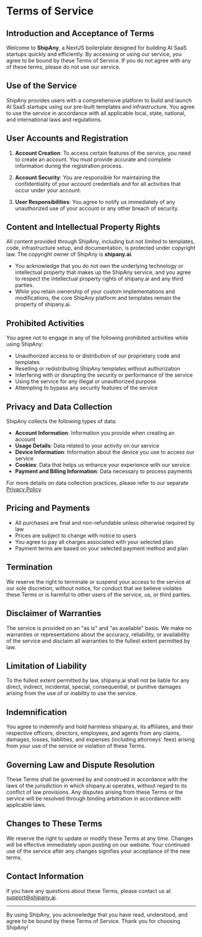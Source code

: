 # Terms of Service

## Introduction and Acceptance of Terms

Welcome to **ShipAny**, a NextJS boilerplate designed for building AI SaaS startups quickly and efficiently. By accessing or using our service, you agree to be bound by these Terms of Service. If you do not agree with any of these terms, please do not use our service.

## Use of the Service

ShipAny provides users with a comprehensive platform to build and launch AI SaaS startups using our pre-built templates and infrastructure. You agree to use the service in accordance with all applicable local, state, national, and international laws and regulations.

## User Accounts and Registration

1. **Account Creation**: To access certain features of the service, you need to create an account. You must provide accurate and complete information during the registration process.

2. **Account Security**: You are responsible for maintaining the confidentiality of your account credentials and for all activities that occur under your account.

3. **User Responsibilities**: You agree to notify us immediately of any unauthorized use of your account or any other breach of security.

## Content and Intellectual Property Rights

All content provided through ShipAny, including but not limited to templates, code, infrastructure setup, and documentation, is protected under copyright law. The copyright owner of ShipAny is **shipany.ai**.

- You acknowledge that you do not own the underlying technology or intellectual property that makes up the ShipAny service, and you agree to respect the intellectual property rights of shipany.ai and any third parties.
- While you retain ownership of your custom implementations and modifications, the core ShipAny platform and templates remain the property of shipany.ai.

## Prohibited Activities

You agree not to engage in any of the following prohibited activities while using ShipAny:

- Unauthorized access to or distribution of our proprietary code and templates
- Reselling or redistributing ShipAny templates without authorization
- Interfering with or disrupting the security or performance of the service
- Using the service for any illegal or unauthorized purpose
- Attempting to bypass any security features of the service

## Privacy and Data Collection

ShipAny collects the following types of data:

- **Account Information**: Information you provide when creating an account
- **Usage Details**: Data related to your activity on our service
- **Device Information**: Information about the device you use to access our service
- **Cookies**: Data that helps us enhance your experience with our service
- **Payment and Billing Information**: Data necessary to process payments

For more details on data collection practices, please refer to our separate [Privacy Policy](/privacy-policy).

## Pricing and Payments

- All purchases are final and non-refundable unless otherwise required by law
- Prices are subject to change with notice to users
- You agree to pay all charges associated with your selected plan
- Payment terms are based on your selected payment method and plan

## Termination

We reserve the right to terminate or suspend your access to the service at our sole discretion, without notice, for conduct that we believe violates these Terms or is harmful to other users of the service, us, or third parties.

## Disclaimer of Warranties

The service is provided on an "as is" and "as available" basis. We make no warranties or representations about the accuracy, reliability, or availability of the service and disclaim all warranties to the fullest extent permitted by law.

## Limitation of Liability

To the fullest extent permitted by law, shipany.ai shall not be liable for any direct, indirect, incidental, special, consequential, or punitive damages arising from the use of or inability to use the service.

## Indemnification

You agree to indemnify and hold harmless shipany.ai, its affiliates, and their respective officers, directors, employees, and agents from any claims, damages, losses, liabilities, and expenses (including attorneys' fees) arising from your use of the service or violation of these Terms.

## Governing Law and Dispute Resolution

These Terms shall be governed by and construed in accordance with the laws of the jurisdiction in which shipany.ai operates, without regard to its conflict of law provisions. Any disputes arising from these Terms or the service will be resolved through binding arbitration in accordance with applicable laws.

## Changes to These Terms

We reserve the right to update or modify these Terms at any time. Changes will be effective immediately upon posting on our website. Your continued use of the service after any changes signifies your acceptance of the new terms.

## Contact Information

If you have any questions about these Terms, please contact us at [support@shipany.ai](mailto:support@shipany.ai).

---

By using ShipAny, you acknowledge that you have read, understood, and agree to be bound by these Terms of Service. Thank you for choosing ShipAny!
